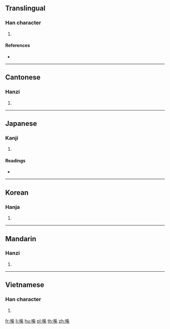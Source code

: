 {{character info/new}}
==Translingual==

===Han character===
{{Han char|rn=30|rad=口|as=10|sn=13|four=61094|canj=RYPD,XRYPD|ids=⿰口柴}}

# {{defn|Han|sort=口10}}

====References====
* {{Han ref|kx=0198.040|dkj=03920|dj=0419.160|hdz=10667.020|uh=558D|ud=21901|bh=DCD7|bd=56535}}

----

==Cantonese==

===Hanzi===
{{yue-hanzi|jyut=[[caai4]]|y=chaai4}}

# {{defn|lang=yue|sort=口10}}

----

==Japanese==

===Kanji===
{{ja-kanji|grade=|rs=口10}}

# {{defn|lang=ja|sort=口10}}

====Readings====
* {{ja-readings|on=[[さい]] (sai), [[ぜ]] (ze)|kun=}}

----

==Korean==

===Hanja===
{{ko-hanja|hangeul=재|rv=jae|mr=chae}}

# {{defn|lang=ko|sort=口10}}

----

==Mandarin==

===Hanzi===
{{cmn-hanzi|pin=[[chái]] ([[chai2]])|wg=ch'ai<sup>2</sup>}}

# {{defn|lang=cmn|sort=口10}}

----

==Vietnamese==

===Han character===
{{vi-hantu|[[rầy]]|rs=口10}}

# {{defn|lang=vi|sort=口10}}

[[fr:喍]]
[[li:喍]]
[[hu:喍]]
[[pl:喍]]
[[th:喍]]
[[zh:喍]]